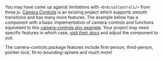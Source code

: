 You may have come up against limitations with `<OrbitalControls/>` from three.js. [Camera
Controls](https://github.com/yomotsu/camera-controls) is an existing project which supports smooth
transitions and has many more features. The example below has a component with a basic
implementation of camera-controls and functions equivelant to this [camera-controls doc
example](https://yomotsu.github.io/camera-controls/examples/basic.html). Your project may need
specific features in which case, [visit their docs](https://github.com/yomotsu/camera-controls) and
adjust the component to suit.

<Tip type="info">
  The camera-controls package features include first-person, third-person, pointer-lock,
  fit-to-bounding-sphere and much more!
</Tip>

<Example path="camera/camera-controls" iframe />
